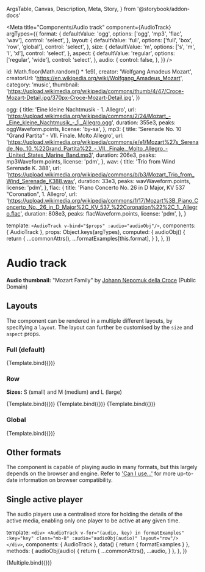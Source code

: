   ArgsTable,
  Canvas,
  Description,
  Meta,
  Story,
} from '@storybook/addon-docs'



<Meta
  title="Components/Audio track"
  component={AudioTrack}
  argTypes={{
    format: {
      defaultValue: 'ogg',
      options: ['ogg', 'mp3', 'flac', 'wav'],
      control: 'select',
    },
    layout: {
      defaultValue: 'full',
      options: ['full', 'box', 'row', 'global'],
      control: 'select',
    },
    size: {
      defaultValue: 'm',
      options: ['s', 'm', 'l', 'xl'],
      control: 'select',
    },
    aspect: {
      defaultValue: 'regular',
      options: ['regular', 'wide'],
      control: 'select',
    },
    audio: {
      control: false,
    },
  }}
/>

  id: Math.floor(Math.random() * 1e9),
  creator: 'Wolfgang Amadeus Mozart',
  creatorUrl: 'https://en.wikipedia.org/wiki/Wolfgang_Amadeus_Mozart',
  category: 'music',
  thumbnail:
    'https://upload.wikimedia.org/wikipedia/commons/thumb/4/47/Croce-Mozart-Detail.jpg/370px-Croce-Mozart-Detail.jpg',
})

  ogg: {
    title: 'Eine kleine Nachtmusik - 1. Allegro',
    url:
      'https://upload.wikimedia.org/wikipedia/commons/2/24/Mozart_-_Eine_kleine_Nachtmusik_-_1._Allegro.ogg',
    duration: 355e3,
    peaks: oggWaveform.points,
    license: 'by-sa',
  },
  mp3: {
    title: 'Serenade No. 10 "Grand Partita" - VII. Finale. Molto Allegro',
    url:
      'https://upload.wikimedia.org/wikipedia/commons/e/e1/Mozart%27s_Serenade_No._10_%22Grand_Partita%22_-_VII._Finale._Molto_Allegro_-_United_States_Marine_Band.mp3',
    duration: 206e3,
    peaks: mp3Waveform.points,
    license: 'pdm',
  },
  wav: {
    title: 'Trio from Wind Serenade K. 388',
    url:
      'https://upload.wikimedia.org/wikipedia/commons/b/b3/Mozart_Trio_from_Wind_Serenade_K388.wav',
    duration: 33e3,
    peaks: wavWaveform.points,
    license: 'pdm',
  },
  flac: {
    title: 'Piano Concerto No. 26 in D Major, KV 537 "Coronation", 1. Allegro',
    url:
      'https://upload.wikimedia.org/wikipedia/commons/1/17/Mozart%3B_Piano_Concerto_No._26_in_D_Major%2C_KV_537_%22Coronation%22%2C_1._Allegro.flac',
    duration: 808e3,
    peaks: flacWaveform.points,
    license: 'pdm',
  },
}

  template: `<AudioTrack v-bind="$props" :audio="audioObj"/>`,
  components: { AudioTrack },
  props: Object.keys(argTypes),
  computed: {
    audioObj() {
      return {
        ...commonAttrs(),
        ...formatExamples[this.format],
      }
    },
  },
})

# Audio track

<Description of={AudioTrack} />

<ArgsTable of={AudioTrack} />

**Audio thumbnail:** "Mozart Family" by
[Johann Nepomuk della Croce](https://en.wikipedia.org/wiki/Johann_Nepomuk_della_Croce)
(Public Domain)

## Layouts

The component can be rendered in a multiple different layouts, by
specifying a `layout`. The layout can further be customised by the `size` and
`aspect` props.

### Full (default)

<Canvas>
  <Story name="Full">{Template.bind({})}</Story>
</Canvas>

### Row

**Sizes:** S (small) and M (medium) and L (large)

<Canvas>
  <Story
    name="Row (small)"
    args={{
      layout: 'row',
      size: 's',
    }}
  >
    {Template.bind({})}
  </Story>
</Canvas>

<Canvas>
  <Story
    name="Row (medium)"
    args={{
      layout: 'row',
      size: 'm',
    }}
  >
    {Template.bind({})}
  </Story>
</Canvas>

<Canvas>
  <Story
    name="Row (large)"
    args={{
      layout: 'row',
      size: 'l',
    }}
  >
    {Template.bind({})}
  </Story>
</Canvas>

### Global

<Canvas>
  <Story
    name="Global"
    args={{
      layout: 'global',
    }}
  >
    {Template.bind({})}
  </Story>
</Canvas>

## Other formats

The component is capable of playing audio in many formats, but this largely
depends on the browser and engine. Refer to
['Can I use...'](https://caniuse.com/?search=audio%20format) for more up-to-date
information on browser compatibility.

## Single active player

The audio players use a centralised store for holding the details of the active
media, enabling only one player to be active at any given time.

  template: `
    <div>
      <AudioTrack
        v-for="(audio, key) in formatExamples"
        :key="key"
        class="mb-8"
        :audio="audioObj(audio)"
        layout="row"/>
    </div>
  `,
  components: { AudioTrack },
  data() {
    return { formatExamples }
  },
  methods: {
    audioObj(audio) {
      return {
        ...commonAttrs(),
        ...audio,
      }
    },
  },
})

<Canvas>
  <Story name="Multiple">{Multiple.bind({})}</Story>
</Canvas>
